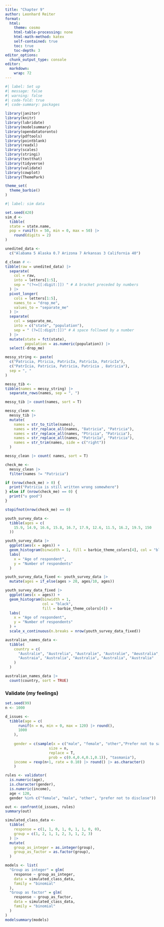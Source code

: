 ```yaml
---
title: "Chapter 9"
author: Leonhard Reiter
format: 
  html:
    theme: cosmo
    html-table-processing: none
    html-math-method: katex
    self-contained: true
    toc: true
    toc-depth: 3
editor_options: 
  chunk_output_type: console
editor: 
  markdown: 
    wrap: 72
---
```


```r
#| label: Set up
#| message: false
#| warning: false
#| code-fold: true
#| code-summary: packages

library(janitor)
library(knitr)
library(lubridate)
library(modelsummary)
library(opendatatoronto)
library(pdftools)
library(pointblank)
library(readxl)
library(scales)
library(stringi)
library(testthat)
library(tidyverse)
library(validate)
library(cowplot)
library(ThemePark)

theme_set(
  theme_barbie()
)
```

```r
#| label: sim data

set.seed(420)
sim_d <-  
  tibble(
  state = state.name,
  pop = runif(n = 50, min = 0, max = 50) |> 
    round(digits = 2)
)

unedited_data <-
  c("Alabama 5 Alaska 0.7 Arizona 7 Arkansas 3 California 40")

d_clean # <- 
tibble(raw = unedited_data) |> 
  separate(
    col = raw,
    into = letters[1:5],
    sep = "(?<=[[:digit:]]) " # A bracket preceded by numbers
  ) |>
  pivot_longer(
    cols = letters[1:5],
    names_to = "drop_me",
    values_to = "separate_me"
  ) |>
  separate(
    col = separate_me,
    into = c("state", "population"),
    sep = " (?=[[:digit:]])" # A space followed by a number
  ) |>
  mutate(state = fct(state),
         population = as.numeric(population)) |> 
  select(-drop_me)
```

```r
messy_string <- paste(
  c("Patricia, Ptricia, PatricIa, Patric1a, PatricIa"),
  c("PatrIcia, Patricia, Patricia, Patricia , 8atricia"),
  sep = ", "
)

messy_tib <- 
tibble(names = messy_string) |> 
  separate_rows(names, sep = ", ")

messy_tib |> count(names, sort = T)

messy_clean <-
  messy_tib |>
  mutate(
    names = str_to_title(names),
    names = str_replace_all(names, "8atricia", "Patricia"),
    names = str_replace_all(names, "Ptricia", "Patricia"),
    names = str_replace_all(names, "Patric1a", "Patricia"),
    names = str_trim(names, side = c("right"))
  )

messy_clean |> count( names, sort = T)

check_me <-
  messy_clean |>
  filter(names != "Patricia")

if (nrow(check_me) > 0) {
  print("Patricia is still written wrong somewhere")
} else if (nrow(check_me) == 0) {
  print("u good")
}

stopifnot(nrow(check_me) == 0)
```

```r
youth_survey_data <-
  tibble(ages = c(
    15.9, 14.9, 16.6, 15.8, 16.7, 17.9, 12.6, 11.5, 16.2, 19.5, 150
  ))

youth_survey_data |>
  ggplot(aes(x = ages)) +
  geom_histogram(binwidth = 1, fill = barbie_theme_colors[4], col = "black") +
  labs(
    x = "Age of respondent",
    y = "Number of respondents"
  )

youth_survey_data_fixed <- youth_survey_data |> 
  mutate(ages = if_else(ages > 20, ages/10, ages))

youth_survey_data_fixed |>
  ggplot(aes(x = ages)) +
  geom_histogram(binwidth = 1,
                 col = "black",
                 fill = barbie_theme_colors[4]) +
  labs(
    x = "Age of respondent",
    y = "Number of respondents"
  ) +
  scale_x_continuous(n.breaks = nrow(youth_survey_data_fixed))

australian_names_data <-
  tibble(
    country = c(
      "Australie", "Austrelia", "Australie", "Australie", "Aeustralia",
      "Austraia", "Australia", "Australia", "Australia", "Australia"
    )
  )

australian_names_data |>
  count(country, sort = TRUE)


```

### Validate (my feelings)
```r
set.seed(99)
n <- 1000

d_issues <- 
  tibble(age = c(
      runif(n = n, min = 0, max = 120) |> round(),
      1000
    ),
    
    gender = c(sample(x = c("male", "female", "other","Prefer not to say"),
                    size = n,
                    replace = T,
                    prob = c(0.4,0.4,0.1,0.1)), "tasmania"),
    income = rexp(n+1, rate = 0.10) |> round() |> as.character()
    )
```

```r
rules <- validator(
  is.numeric(age),
  is.character(gender),
  is.numeric(income),
  age < 120,
  gender %in% c("female", "male", "other", "prefer not to disclose"))

out <- confront(d_issues, rules)
summary(out)
```

```r
simulated_class_data <-
  tibble(
    response = c(1, 1, 0, 1, 0, 1, 1, 0, 0),
    group = c(1, 2, 1, 1, 2, 3, 1, 2, 3)
  ) |>
  mutate(
    group_as_integer = as.integer(group),
    group_as_factor = as.factor(group),
  )

models <- list(
  "Group as integer" = glm(
    response ~ group_as_integer,
    data = simulated_class_data,
    family = "binomial"
  ),
  "Group as factor" = glm(
    response ~ group_as_factor,
    data = simulated_class_data,
    family = "binomial"
  )
)
modelsummary(models)
```

